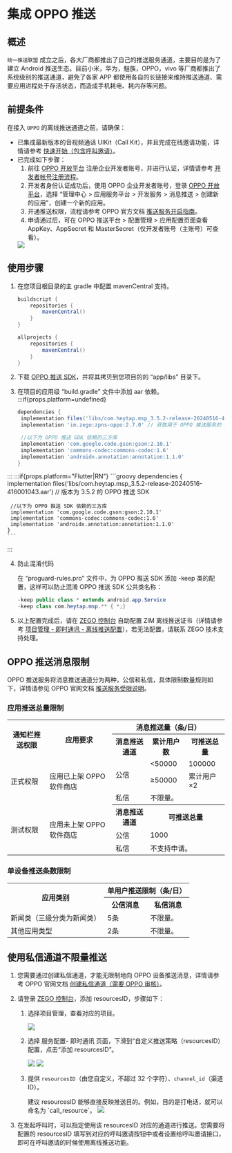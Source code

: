 # 集成 OPPO 推送

## 概述

`统一推送联盟` 成立之后，各大厂商都推出了自己的推送服务通道，主要目的是为了建立 Android 推送生态。目前小米，华为，魅族，OPPO，vivo 等厂商都推出了系统级别的推送通道，避免了各家 APP 都使用各自的长链接来维持推送通道、需要应用进程处于存活状态，而造成手机耗电、耗内存等问题。


## 前提条件

在接入 `OPPO` 的离线推送通道之前，请确保：

- 已集成最新版本的音视频通话 UIKit（Call Kit），并且完成在线邀请功能，详情请参考 [快速开始（包含呼叫邀请）](./../Quick%20start%20(with%20call%20invitation).mdx)。
- 已完成如下步骤：
    1. 前往 [OPPO 开放平台](https://open.oppomobile.com/#id=1) 注册企业开发者账号，并进行认证，详情请参考 [开发者帐号注册流程](https://open.oppomobile.com/wiki/doc#id=10446)。
    2. 开发者身份认证成功后，使用 OPPO 企业开发者账号，登录 [OPPO 开放平台](https://open.oppomobile.com/#id=1)，选择 “管理中心 > 应用服务平台 > 开发服务 > 消息推送 > 创建新的应用”，创建一个新的应用。
    3. 开通推送权限，流程请参考 OPPO 官方文档 [推送服务开启指南](https://open.oppomobile.com/new/developmentDoc/info?id=10195)。
    4. 申请通过后，可在 OPPO 推送平台 > 配置管理 > 应用配置页面查看 AppKey、AppSecret 和 MasterSecret（仅开发者账号（主账号）可查看）。
    <Frame width="512" height="auto" caption=""><img src="https://storage.zego.im/sdk-doc/Pics/ZIM/OPPO_MasterSecret.jpeg" /></Frame>    

## 使用步骤

1. 在您项目根目录的主 gradle 中配置 mavenCentral 支持。

    ```groovy {3,9}
    buildscript {  
        repositories {  
            mavenCentral()  
        }  
    }  

    allprojects {
        repositories {  
            mavenCentral()  
        }     
    }
    ```

2. 下载 [OPPO 推送 SDK](https://storage.zego.im/zpns/sdk/oppo/com.heytap.msp_3.5.2-release-20240516-416001043.aar)，并将其拷贝到您项目的的 “app/libs” 目录下。

3. 在项目的应用级 “build.gradle” 文件中添加 aar 依赖。
:::if{props.platform=undefined}
    ```groovy
    dependencies {
     implementation files('libs/com.heytap.msp_3.5.2-release-20240516-416001043.aar') // 版本为 3.5.2 的 OPPO 推送 SDK
     implementation 'im.zego:zpns-oppo:2.7.0' // 获取用于 OPPO 推送服务的 ZPNs 库

     //以下为 OPPO 推送 SDK 依赖的三方库
     implementation 'com.google.code.gson:gson:2.10.1'
     implementation 'commons-codec:commons-codec:1.6'
     implementation 'androidx.annotation:annotation:1.1.0'
    }
    ```
:::
:::if{props.platform="Flutter|RN"}
    ```groovy
    dependencies {
     implementation files('libs/com.heytap.msp_3.5.2-release-20240516-416001043.aar') // 版本为 3.5.2 的 OPPO 推送 SDK

     //以下为 OPPO 推送 SDK 依赖的三方库
     implementation 'com.google.code.gson:gson:2.10.1'
     implementation 'commons-codec:commons-codec:1.6'
     implementation 'androidx.annotation:annotation:1.1.0'
    }
    ```
:::

4. 防止混淆代码
    
    在 “proguard-rules.pro” 文件中，为 OPPO 推送 SDK 添加 -keep 类的配置，这样可以防止混淆 OPPO 推送 SDK 公共类名称：

    ```java
    -keep public class * extends android.app.Service
    -keep class com.heytap.msp.** { *;}
    ```

5. 以上配置完成后，请在 [ZEGO 控制台](https://console.zego.im/) 自助配置 ZIM 离线推送证书（详情请参考 [项目管理 - 即时通讯 - 离线推送配置](https://doc-zh.zego.im/article/16233)），若无法配置，请联系 ZEGO 技术支持处理。


## OPPO 推送消息限制

OPPO 推送服务将消息推送通道分为两种，公信和私信，具体限制数量规则如下，详情请参见 OPPO 官网文档 [推送服务受限说明](https://open.oppomobile.com/new/developmentDoc/info?id=11210)。

### 应用推送总量限制

<table>
<tbody><tr>
<th rowspan="2">通知栏推送权限</th>
<th rowspan="2">应用要求</th>
<th colspan="3">消息推送量（条/日）</th>
</tr>
<tr>
<th>消息推送通道</th>
<th>累计用户数</th>
<th>可推送总量</th>
</tr>
<tr>
<td rowspan="3">正式权限</td>
<td rowspan="3">应用已上架 OPPO 软件商店</td>
<td rowspan="2">公信</td>
<td>&lt;50000</td>
<td>100000</td>
</tr>
<tr>
<td>≥50000</td>
<td>累计用户×2</td>
</tr>
<tr>
<td>私信</td>
<td colspan="2">不限量。</td>
</tr>
<tr>
<td rowspan="3">测试权限</td>
<td rowspan="3">应用未上架 OPPO 软件商店</td>
<th>消息推送通道</th>
<th colspan="2">可推送总量</th>
</tr>
<tr>
<td>公信</td>
<td colspan="2">1000</td>
</tr>
<tr>
<td>私信</td>
<td colspan="2">不支持申请。</td>
</tr>
</tbody></table>

### 单设备推送条数限制

<table>
<tbody><tr>
<th rowspan="2">应用类别</th>
<th colspan="2">单用户推送限制（条/日）</th>
</tr>
<tr>
<th>公信消息</th>
<th>私信消息</th>
</tr>
<tr>
<td>新闻类（三级分类为新闻类）</td>
<td>5条</td>
<td>不限量。</td>
</tr>
<tr>
<td>其他应用类型</td>
<td>2条</td>
<td>不限量。</td>
</tr>
</tbody></table>


## 使用私信通道不限量推送

1. 您需要通过创建私信通道，才能无限制地向 OPPO 设备推送消息，详情请参考 OPPO 官网文档 <a href="https://open.oppomobile.com/new/developmentDoc/info?id=12391" target="_blank" rel="noreferrer noopener">创建私信通道（需要 OPPO 审核）</a>。     
2. 请登录 [ZEGO 控制台](https://console.zego.im/)，添加 resourcesID，步骤如下：
    1. 选择项目管理，查看对应的项目。
        <Frame width="512" height="auto" caption=""><img src="https://storage.zego.im/sdk-doc/Pics/ZIM/OfflinePush/Enter_project_1.jpeg" /></Frame>
    2. 选择 服务配置- 即时通讯 页面，下滑到“自定义推送策略（resourcesID）配置，点击“添加 resourcesID”。    
        <Frame width="512" height="auto" caption=""><img src="https://storage.zego.im/sdk-doc/Pics/ZIM/OfflinePush/Add_1.jpeg" /></Frame>  
        <Frame width="512" height="auto" caption=""><img src="https://storage.zego.im/sdk-doc/Pics/ZIM/OfflinePush/resouceID.jpeg" /></Frame>  
    3. 提供 `resourcesID`（由您自定义，不超过 32 个字符）、`channel_id`（渠道 ID）。     

        <Note title="说明">
        建议 resourcesID 能够直接反映推送目的。例如，目的是打电话，就可以命名为 `call_resource`。
        </Note>

       <Frame width="512" height="auto" caption=""><img src="https://storage.zego.im/sdk-doc/Pics/ZegoUIKit/Android/add_resourceID_oppo.png" /></Frame>

3. 在发起呼叫时，可以指定使用该 resourcesID 对应的通道进行推送。您需要将配置的 resourcesID 填写到对应的呼叫邀请按钮中或者设置给呼叫邀请接口，即可在呼叫邀请的时候使用离线推送功能。
